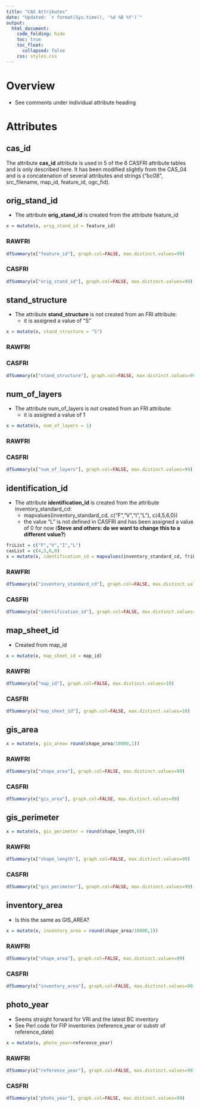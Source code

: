 ```yaml
---  
title: "CAS Attributes"
date: "Updated: `r format(Sys.time(), '%d %B %Y')`"
output:  
  html_document:  
    code_folding: hide
    toc: true
    toc_float:
      collapsed: false
    css: styles.css
---  
```


# Overview

  * See comments under individual attribute heading

# Attributes

## cas_id

The attribute **cas_id** attribute is used in 5 of the 6 CASFRI attribute tables and is only described here. It has been modified slightly from the CAS_04 and is a concatenation of several attributes and strings ("bc08", src_filename, map_id, feature_id, ogc_fid).

## orig_stand_id {.tabset}

  - The attribute **orig_stand_id** is created from the attribute feature_id

```r
x = mutate(x, orig_stand_id = feature_id)
```

### RAWFRI

```r
dfSummary(x["feature_id"], graph.col=FALSE, max.distinct.values=99)
```

### CASFRI

```r
dfSummary(x["orig_stand_id"], graph.col=FALSE, max.distinct.values=99)
```

## stand_structure {.tabset}

  * The attribute **stand_structure** is not created from an FRI attribute:
    - it is assigned a value of "S"

```r
x = mutate(x, stand_structure = "S")
```

### RAWFRI


### CASFRI

```r
dfSummary(x["stand_structure"], graph.col=FALSE, max.distinct.values=99)
```

## num_of_layers {.tabset}

  * The attribute num_of_layers is not created from an FRI attribute:
    - it is assigned a value of 1

```r
x = mutate(x, num_of_layers = 1)
```

### RAWFRI


### CASFRI

```r
dfSummary(x["num_of_layers"], graph.col=FALSE, max.distinct.values=99)
```

## identification_id {.tabset}

  * The attribute **identification_id** is created from the attribute inventory_standard_cd:
    - mapvalues(inventory_standard_cd, c("F","V","I","L"), c(4,5,6,0))
    - the value "L" is not defined in CASFRI and has been assigned a value of 0 for now (**Steve and others: do we want to change this to a different value?**)

```r
friList = c("F","V","I","L")
casList = c(4,5,6,0)
x = mutate(x, identification_id = mapvalues(inventory_standard_cd, friList, casList))
```

### RAWFRI

```r
dfSummary(x["inventory_standard_cd"], graph.col=FALSE, max.distinct.values=99)
```

### CASFRI

```r
dfSummary(x["identification_id"], graph.col=FALSE, max.distinct.values=99)
```

## map_sheet_id {.tabset}

  * Created from map_id

```r
x = mutate(x, map_sheet_id = map_id)
```

### RAWFRI

```r
dfSummary(x["map_id"], graph.col=FALSE, max.distinct.values=10)
```

### CASFRI

```r
dfSummary(x["map_sheet_id"], graph.col=FALSE, max.distinct.values=10)
```

## gis_area {.tabset}

```r
x = mutate(x, gis_area= round(shape_area/10000,1))
```

### RAWFRI

```r
dfSummary(x["shape_area"], graph.col=FALSE, max.distinct.values=99)
```

### CASFRI

```r
dfSummary(x["gis_area"], graph.col=FALSE, max.distinct.values=99)
```

## gis_perimeter {.tabset}

```r
x = mutate(x, gis_perimeter = round(shape_length,0))
```

### RAWFRI

```r
dfSummary(x["shape_length"], graph.col=FALSE, max.distinct.values=99)
```

### CASFRI

```r
dfSummary(x["gis_perimeter"], graph.col=FALSE, max.distinct.values=99)
```

## inventory_area {.tabset}

  * Is this the same as GIS_AREA?

```r
x = mutate(x, inventory_area = round(shape_area/10000,1))
```

### RAWFRI

```r
dfSummary(x["shape_area"], graph.col=FALSE, max.distinct.values=99)
```

### CASFRI

```r
dfSummary(x["inventory_area"], graph.col=FALSE, max.distinct.values=99)
```

## photo_year {.tabset}

  * Seems straight forward for VRI and the latest BC inventory
  * See Perl code for FIP inventories (reference_year or substr of reference_date)

```r
x = mutate(x, photo_year=reference_year)
```

### RAWFRI

```r
dfSummary(x["reference_year"], graph.col=FALSE, max.distinct.values=99)
```

### CASFRI

```r
dfSummary(x["photo_year"], graph.col=FALSE, max.distinct.values=99)
```
